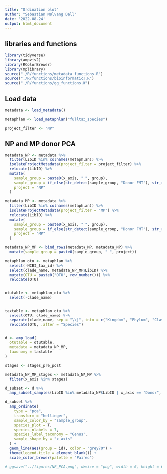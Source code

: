```yaml
---
title: "Ordination plot"
author: "Sebastian Mølvang Dall"
date: '2022-08-24'
output: html_document
---
```



## libraries and functions

```r
library(tidyverse)
library(ampvis2)
library(RColorBrewer)
library(mplibrary)
source("./R/functions/metadata_functions.R")
source("./R/functions/bioinformatics.R")
source("./R/functions/gg_functions.R")
```


## Load data

```r
metadata <- load_metadata()

metaphlan <- load_metaphlan("fulltax_species")

project_filter <- "NP"
```



## NP and MP donor PCA

```r
metadata_NP <- metadata %>%
  filter(LibID %in% colnames(metaphlan)) %>%
  isolateProjectMetadata(project_filter = project_filter) %>%
  relocate(LibID) %>%
  mutate(
    sample_group = paste0(x_axis, " ", group),
    sample_group = if_else(str_detect(sample_group, "Donor FMT"), str_remove(sample_group, " FMT"), sample_group),
    project = "NP"
  )

metadata_MP <- metadata %>%
  filter(LibID %in% colnames(metaphlan)) %>%
  isolateProjectMetadata(project_filter = "MP") %>%
  relocate(LibID) %>%
  mutate(
    sample_group = paste0(x_axis, " ", group),
    sample_group = if_else(str_detect(sample_group, "Donor FMT"), str_remove(sample_group, " FMT"), sample_group),
    project = "MP"
  )

metadata_NP_MP <- bind_rows(metadata_MP, metadata_NP) %>%
  mutate(sample_group = paste0(sample_group, " ", project))
```

```r
metaphlan_otu <- metaphlan %>%
  select(-NCBI_tax_id) %>%
  select(clade_name, metadata_NP_MP$LibID) %>%
  mutate(OTU = paste0("OTU", row_number())) %>%
  relocate(OTU)


otutable <- metaphlan_otu %>%
  select(-clade_name)


taxtable <- metaphlan_otu %>%
  select(OTU, clade_name) %>%
  separate(clade_name, sep = "\\|", into = c("Kingdom", "Phylum", "Class", "Order", "Family", "Genus", "Species")) %>%
  relocate(OTU, .after = "Species")


d <- amp_load(
  otutable = otutable,
  metadata = metadata_NP_MP,
  taxonomy = taxtable
)
```


```r
stages <- stages_pre_post

metadata_NP_MP_stages <- metadata_NP_MP %>%
  filter(x_axis %in% stages)

d_subset <- d %>%
  amp_subset_samples(LibID %in% metadata_NP$LibID | x_axis == "Donor", x_axis %in% stages, id != "pt002")
```



```r
d_subset %>%
  amp_ordinate(
    type = "pca",
    transform = "hellinger",
    sample_color_by = "sample_group",
    species_plot = T,
    species_nlabels = 7,
    species_label_taxonomy = "Genus",
    sample_shape_by = "x_axis"
  ) +
  geom_line(aes(group = id), color = "grey70") +
  theme(legend.title = element_blank()) +
  scale_color_brewer(palette = "Paired")

# ggsave("../figures/NP_PCA.png", device = "png", width = 6, height = 6)
```

